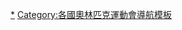 {{Navbox
|name = 1992年冬季奥林匹克运动会代表团
|state = {{{state<includeonly>|collapsed</includeonly>}}}
|title = [[1992年冬季奧林匹克運動會]]代表團
|titlestyle = background:#BFD7FF
|groupstyle = background:#BFD7FF
|listclass = hlist
|group1 = 非洲
|list1 =
* {{Le|1992年冬季奧林匹克運動會阿爾及利亞代表團|Algeria at the 1992 Winter Olympics|阿爾及利亞}}
* {{Le|1992年冬季奧林匹克運動會摩洛哥代表團|Morocco at the 1992 Winter Olympics|摩洛哥}}
* {{Le|1992年冬季奧林匹克運動會塞內加爾代表團|Senegal at the 1992 Winter Olympics|塞內加爾}}
* {{Le|1992年冬季奧林匹克運動會史瓦濟蘭代表團|Swaziland at the 1992 Winter Olympics|史瓦濟蘭}}
|group2 = 美洲
|list2 =
* {{Le|1992年冬季奧林匹克運動會阿根廷代表團|Argentina at the 1992 Winter Olympics|阿根廷}}
* {{Le|1992年冬季奧林匹克運動會百慕達代表團|Bermuda at the 1992 Winter Olympics|百慕達}}
* {{Le|1992年冬季奧林匹克運動會玻利維亞代表團|Bolivia at the 1992 Winter Olympics|玻利維亞}}
* {{Le|1992年冬季奧林匹克運動會巴西代表團|Brazil at the 1992 Winter Olympics|巴西}}
* {{Le|1992年冬季奧林匹克運動會加拿大代表團|Canada at the 1992 Winter Olympics|加拿大}}
* {{Le|1992年冬季奧林匹克運動會智利代表團|Chile at the 1992 Winter Olympics|智利}}
* {{Le|1992年冬季奧林匹克運動會哥斯大黎加代表團|Costa Rica at the 1992 Winter Olympics|哥斯大黎加}}
* {{Le|1992年冬季奧林匹克運動會宏都拉斯代表團|Honduras at the 1992 Winter Olympics|牙買加}}
* {{Le|1992年冬季奧林匹克運動會牙買加代表團|Jamaica at the 1992 Winter Olympics|牙買加}}
* {{Le|1992年冬季奧林匹克運動會墨西哥代表團|Mexico at the 1992 Winter Olympics|墨西哥}}
* {{Le|1992年冬季奧林匹克運動會荷屬安地列斯代表團|Netherlands Antilles at the 1992 Winter Olympics|荷屬安地列斯}}
* {{Le|1992年冬季奧林匹克運動會代表團|Puerto Rico at the 1992 Winter Olympics|波多黎各}}
* {{Le|1992年冬季奧林匹克運動會美國代表團|United States at the 1992 Winter Olympics|美國}}
* {{Le|1992年冬季奧林匹克運動會英屬維京群島代表團|Virgin Islands at the 1992 Winter Olympics|英屬維京群島}}
|group3 = 亞洲
|list3 =
* {{Le|1992年冬季奧林匹克運動會中國代表團|China at the 1992 Winter Olympics|中國}}
* [[1992年冬季奧林匹克運動會中華台北代表團|中華台北]]
* {{Le|1992年冬季奧林匹克運動會印度代表團|India at the 1992 Winter Olympics|印度}}
* {{Le|1992年冬季奧林匹克運動會代表團|Japan at the 1992 Winter Olympics|日本}}
* {{Le|1992年冬季奧林匹克運動會朝鮮代表團|North Korea at the 1992 Winter Olympics|朝鮮}}
* {{Le|1992年冬季奧林匹克運動會韓國代表團|South Korea at the 1992 Winter Olympics|韓國}}
* {{Le|1992年冬季奧林匹克運動會黎巴嫩代表團|Lebanon at the 1992 Winter Olympics|黎巴嫩}}
* {{Le|1992年冬季奧林匹克運動會蒙古代表團|Mongolia at the 1992 Winter Olympics|蒙古}}
* {{Le|1992年冬季奧林匹克運動會菲律賓代表團|Philippines at the 1992 Winter Olympics|菲律賓}}

|group4 = 歐洲
|list4 =
* [[1992年冬季奧林匹克運動會安道爾代表團|安道爾]]
* {{Le|1992年冬季奧林匹克運動會奧地利代表團|Austria at the 1992 Winter Olympics|奧地利}}
* {{Le|1992年冬季奧林匹克運動會比利時代表團|Belgium at the 1992 Winter Olympics|比利時}}
* {{Le|1992年冬季奧林匹克運動會保加利亞代表團|Bulgaria at the 1992 Winter Olympics|保加利亞}}
* {{Le|1992年冬季奧林匹克運動會克羅埃西亞代表團|Croatia at the 1992 Winter Olympics|克羅埃西亞}}
* {{Le|1992年冬季奧林匹克運動會賽普勒斯代表團|Cyprus at the 1992 Winter Olympics|賽普勒斯}}
* {{Le|1992年冬季奧林匹克運動會捷克斯洛伐克代表團|Czechoslovakia at the 1992 Winter Olympics|捷克斯洛伐克}}
* {{Le|1992年冬季奧林匹克運動會丹麥代表團|Denmark at the 1992 Winter Olympics|丹麥}}
* {{Le|1992年冬季奧林匹克運動會愛沙尼亞代表團|Estonia at the 1992 Winter Olympics|愛沙尼亞}}
* {{Le|1992年冬季奧林匹克運動會芬蘭代表團|Finland at the 1992 Winter Olympics|芬蘭}}
* {{Le|1992年冬季奧林匹克運動會法國代表團|France at the 1992 Winter Olympics|法國}}
* {{Le|1992年冬季奧林匹克運動會德國代表團|Germany at the 1992 Winter Olympic|德國}}
* {{Le|1992年冬季奧林匹克運動會英國代表團|Great Britain at the 1992 Winter Olympics|英國}}
* {{Le|1992年冬季奧林匹克運動會希臘代表團|Greece at the 1992 Winter Olympics|希臘}}
* {{Le|1992年冬季奧林匹克運動會匈牙利代表團|Hungary at the 1992 Winter Olympics|匈牙利}}
* {{Le|1992年冬季奧林匹克運動會冰島代表團|Iceland at the 1992 Winter Olympics|冰島}}
* {{Le|1992年冬季奧林匹克運動會愛爾蘭代表團|Ireland at the 1992 Winter Olympics|愛爾蘭}}
* {{Le|1992年冬季奧林匹克運動會義大利代表團|Italy at the 1992 Winter Olympics|義大利}}
* {{Le|1992年冬季奧林匹克運動會拉脫維亞代表團|Latvia at the 1992 Winter Olympics|拉脫維亞}}
* {{Le|1992年冬季奧林匹克運動會列支敦斯登代表團|Liechtenstein at the 1992 Winter Olympics|列支敦斯登}}
* {{Le|1992年冬季奧林匹克運動會立陶宛代表團|Lithuania at the 1992 Winter Olympics|立陶宛}}
* {{Le|1992年冬季奧林匹克運動會盧森堡代表團|Luxembourg at the 1992 Winter Olympics|盧森堡}}
* {{Le|1992年冬季奧林匹克運動會摩納哥代表團|Monaco at the 1992 Winter Olympics|摩納哥}}
* {{Le|1992年冬季奧林匹克運動會荷蘭代表團|Netherlands at the 1992 Winter Olympics|荷蘭}}
* {{Le|1992年冬季奧林匹克運動會挪威代表團|Norway at the 1992 Winter Olympics|挪威}}
* {{Le|1992年冬季奧林匹克運動會波蘭代表團|Poland at the 1992 Winter Olympics|波蘭}}
* {{Le|1992年冬季奧林匹克運動會羅馬尼亞代表團|Romania at the 1992 Winter Olympics|羅馬尼亞}}
* {{Le|1992年冬季奧林匹克運動會聖馬力諾代表團|San Marino at the 1992 Winter Olympics|聖馬力諾}}
* {{Le|1992年冬季奧林匹克運動會斯洛維尼亞代表團|Slovenia at the 1992 Winter Olympics|斯洛維尼亞}}
* {{Le|1992年冬季奧林匹克運動會西班牙代表團|Spain at the 1992 Winter Olympics|西班牙}}
* {{Le|1992年冬季奧林匹克運動會瑞典代表團|Sweden at the 1992 Winter Olympics|瑞典}}
* {{Le|1992年冬季奧林匹克運動會瑞士代表團|Switzerland at the 1992 Winter Olympics|瑞士}}
* {{Le|1992年冬季奧林匹克運動會土耳其代表團|Turkey at the 1992 Winter Olympics|土耳其}}
* {{Le|1992年冬季奧林匹克運動會南斯拉夫代表團|Yugoslavia at the 1992 Winter Olympics|南斯拉夫}}

|group5 = 大洋洲
|list5 =
* {{Le|1992年冬季奧林匹克運動會澳大利亞代表團|Australia at the 1992 Winter Olympics|澳大利亞}}
* {{Le|1992年冬季奧林匹克運動會紐西蘭代表團|New Zealand at the 1992 Winter Olympics|紐西蘭}}
|group6 = 其他
|list6 =
* [[1992年冬季奧林匹克運動會獨立國協代表團|獨立國協]]
}}<noinclude>
{{Collapsible option}}
[[Category:1992年冬季奧林匹克運動會|*]]
[[Category:各國奧林匹克運動會導航模板]]
</noinclude>